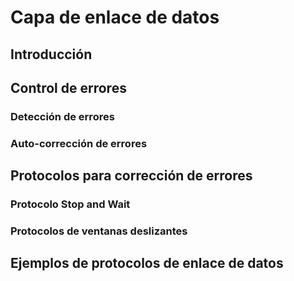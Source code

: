 # Capa de enlace de datos

## Introducción

## Control de errores

### Detección de errores

### Auto-corrección de errores

## Protocolos para corrección de errores

### Protocolo Stop and Wait

### Protocolos de ventanas deslizantes

## Ejemplos de protocolos de enlace de datos
